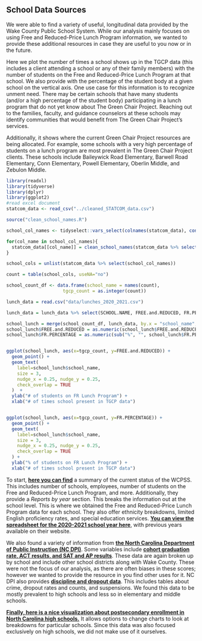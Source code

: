 

## School Data Sources

We were able to find a variety of useful, longitudinal data provided by the Wake County Public School System.
While our analysis mainly focuses on using Free and Reduced-Price Lunch Program information, we wanted to provide these additional resources in case they are useful to you now or in the future.

Here we plot the number of times a school shows up in the TGCP data (this includes a client attending a school or any of their family members) with the number of students on the Free and Reduced-Price Lunch Program at that school. We also provide with the percentage of the student body at a given school on the vertical axis. One use case for this information is to recognize unment need. There may be certain schools that have many students (and/or a high percentage of the student body) participating in a lunch program that do not yet know about The Green Chair Project. Reaching out to the families, faculty, and guidance counselors at these schools may identify communities that would benefit from The Green Chair Project's services.

Additionally, it shows where the current Green Chair Project resources are being allocated. For example, some schools with a very high percentage of students on a lunch program are most prevalent in The Green Chair Project clients. These schools include Baileywick Road Elementary, Barwell Road Elementary, Conn Elementary, Powell Elementary, Oberlin Middle, and Zebulon Middle.

```{r  echo = FALSE, message = FALSE, warning = FALSE}
library(readxl)
library(tidyverse)
library(dplyr)
library(ggplot2)
#read excel document 
statcom_data <- read_csv("../cleaned_STATCOM_data.csv")

source("clean_school_names.R")

school_col_names <- tidyselect::vars_select(colnames(statcom_data), contains('School', ignore.case = TRUE)) 

for(col_name in school_col_names){
  statcom_data[[col_name]] = clean_school_names(statcom_data %>% select(col_name, ClientZipCode))$school_names
}

school_cols = unlist(statcom_data %>% select(school_col_names))

count = table(school_cols, useNA="no")

school_count_df <- data.frame(school_name = names(count),
                     tgcp_count = as.integer(count))

lunch_data = read.csv("data/lunches_2020_2021.csv")

lunch_data = lunch_data %>% select(SCHOOL.NAME, FREE.and.REDUCED, FR.PERCENTAGE)

school_lunch = merge(school_count_df, lunch_data, by.x = "school_name", by.y = "SCHOOL.NAME")
school_lunch$FREE.and.REDUCED = as.numeric(school_lunch$FREE.and.REDUCED)
school_lunch$FR.PERCENTAGE = as.numeric(sub("%", "", school_lunch$FR.PERCENTAGE))


ggplot(school_lunch, aes(x=tgcp_count, y=FREE.and.REDUCED)) + 
  geom_point() + 
  geom_text(
    label=school_lunch$school_name,
    size = 3,
    nudge_x = 0.25, nudge_y = 0.25, 
    check_overlap = TRUE
  )  + 
  ylab("# of students on FR Lunch Program") +
  xlab("# of times school present in TGCP data")


ggplot(school_lunch, aes(x=tgcp_count, y=FR.PERCENTAGE)) + 
  geom_point() + 
  geom_text(
    label=school_lunch$school_name,
    size = 3,
    nudge_x = 0.25, nudge_y = 0.25, 
    check_overlap = TRUE
  ) + 
  ylab("% of students on FR Lunch Program") +
  xlab("# of times school present in TGCP data")

```


To start, [**here you can find**](https://www.wcpss.net/domain/100) a summary of the current status of the WCPSS.
This includes number of schools, employees, number of students on the Free and Reduced-Price Lunch Program, and more.
Additionally, they provide a _Reports by year_ section.
This breaks the information out at the school level.
This is where we obtained the Free and Reduced-Price Lunch Program data for each school.
They also offer ethnicity breakdowns, limited English proficiency rates, and special education services.
[**You can view the spreadsheet for the 2020-2021 school year here**](https://docs.google.com/spreadsheets/d/1Q7_HttWQBxRJfEGsvVl6Xf8slbLqxvuQvJ9Fz3hcL4k/edit#gid=1941273913), with previous years available on their website.


We also found a variety of information from [**the North Carolina Department of Public Instruction (NC DPI)**](https://www.dpi.nc.gov/districts-schools).
Some variables include [**cohort graduation rate, ACT results, and SAT and AP results**](https://www.dpi.nc.gov/districts-schools/testing-and-school-accountability/school-accountability-and-reporting).
These data are again broken up by school and include other school districts along with Wake County.
These were not the focus of our analysis, as there are often biases in these scores; however we wanted to provide the resource in you find other uses for it.
NC DPI also provides [**discipline and dropout data**](https://www.dpi.nc.gov/data-reports/dropout-and-discipline-data/discipline-alp-and-dropout-annual-reports#2018-19).
This includes tables about crime, dropout rates and counts, and suspensions.
We found this data to be mostly prevalent to high schools and less so in elementary and middle schools.

[**Finally, here is a nice visualization about postsecondary enrollment in North Carolina high schools.**](https://www.nccommunitycolleges.edu/analytics/dashboards/postsecondary-enrollment-high-school)
It allows options to change charts to look at breakdowns for particular schools.
Since this data was also focused exclusively on high schools, we did not make use of it ourselves.